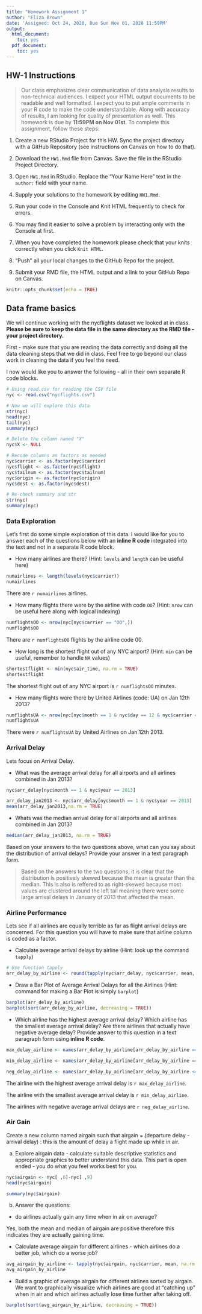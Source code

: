 ```yaml
---
title: "Homework Assignment 1"
author: "Eliza Brown"
date: 'Assigned: Oct 24, 2020, Due Sun Nov 01, 2020 11:59PM'
output:
  html_document:
    toc: yes
  pdf_document:
    toc: yes
---
```


## HW-1 Instructions

> Our class emphasizes clear communication of data analysis results to non-technical audiences. I expect your HTML output documents to be readable and well formatted. I expect you to put ample comments in your R code to make the code understandable. Along with accuracy of results, I am looking for quality of presentation as well. This homework is due by **11:59PM on Nov 01st**.  To complete this assignment, follow these steps:

1. Create a new RStudio Project for this HW. Sync the project directory with a GitHub Repository (see instructions on Canvas on how to do that). 

2. Download the `HW1.Rmd` file from Canvas. Save the file in the RStudio Project Directory. 

3. Open `HW1.Rmd` in RStudio. Replace the "Your Name Here" text in the `author:` field with your name.

4. Supply your solutions to the homework by editing `HW1.Rmd`.

5. Run your code in the Console and Knit HTML frequently to check for errors.

6. You may find it easier to solve a problem by interacting only with the Console at first. 

7. When you have completed the homework please check that your knits correctly when you click `Knit HTML`.

8. "Push" all your local changes to the GitHub Repo for the project.

9. Submit your RMD file, the HTML output and a link to your GitHub Repo on Canvas.


```r
knitr::opts_chunk$set(echo = TRUE)
```

## Data frame basics

We will continue working with the nycflights dataset we looked at in class. **Please be sure to keep the data file in the same directory as the RMD file - your project directory.**

First - make sure that you are reading the data correctly and doing all the data cleaning steps that we did in class. Feel free to go beyond our class work in cleaning the data if you feel the need. 

I now would like you to answer the following - all in their own separate R code blocks.

```r
# Using read.csv for reading the CSV file
nyc <- read.csv("nycflights.csv")

# Now we will explore this data
str(nyc)
head(nyc)
tail(nyc)
summary(nyc)

# Delete the column named "X"
nyc$X <- NULL

# Recode columns as factors as needed
nyc$carrier <- as.factor(nyc$carrier)
nyc$flight <- as.factor(nyc$flight)
nyc$tailnum <- as.factor(nyc$tailnum)
nyc$origin <- as.factor(nyc$origin)
nyc$dest <- as.factor(nyc$dest)

# Re-check summary and str
str(nyc)
summary(nyc)
```

### Data Exploration

Let's first do some simple exploration of this data. I would like for you to answer each of the questions below with an **inline R code** integrated into the text and not in a separate R code block.

- How many airlines are there? (Hint: `levels` and `length` can be useful here)

```r
numairlines <- length(levels(nyc$carrier))
numairlines
```
There are `r numairlines` airlines.

- How many flights there were by the airline with code `OO`? (Hint: `nrow` can be useful here along with logical indexing)
```r
numflightsOO <- nrow(nyc[nyc$carrier == "OO",])
numflightsOO
```
There are `r numflightsOO` flights by the airline code 00.

- How long is the shortest flight out of any NYC airport? (Hint: `min` can be useful, remember to handle `NA` values)
```r
shortestflight <- min(nyc$air_time, na.rm = TRUE)
shortestflight
```
The shortest flight out of any NYC airport is `r numflightsOO` minutes.

- How many flights were there by United Airlines (code: UA) on Jan 12th 2013?
```r
numflightsUA <- nrow(nyc[nyc$month == 1 & nyc$day == 12 & nyc$carrier == "UA",])
numflightsUA
```
There were `r numflightsUA` by United Airlines on Jan 12th 2013.

### Arrival Delay

Lets focus on Arrival Delay.

- What was the average arrival delay for all airports and all airlines combined in Jan 2013? 
```r
nyc$arr_delay[nyc$month == 1 & nyc$year == 2013]
```
```r
arr_delay_jan2013 <- nyc$arr_delay[nyc$month == 1 & nyc$year == 2013]
mean(arr_delay_jan2013,na.rm = TRUE)
```



- Whats was the median arrival delay for all airports and all airlines combined in Jan 2013?
```r
median(arr_delay_jan2013, na.rm = TRUE)
```


Based on your answers to the two questions above, what can you say about the distribution of arrival delays? Provide your answer in a text paragraph form.

>Based on the answers to the two questions, it is clear that the distribution is positively skewed because the mean is greater than the median. This is also is reffered to as right-skewed because most values are clustered around the left tail meaning there were some large arrival delays in January of 2013 that affected the mean.  



### Airline Performance

Lets see if all airlines are equally terrible as far as flight arrival delays are concerned. For this question you will have to make sure that airline column is coded as a factor.

- Calculate average arrival delays by airline (Hint: look up the command `tapply`)

```r
# Use function tapply
arr_delay_by_airline <- round(tapply(nyc$arr_delay, nyc$carrier, mean, na.rm = TRUE),2)
```



- Draw a Bar Plot of Average Arrival Delays for all the Airlines (Hint: command for making a Bar Plot is simply `barplot`)

```r
barplot(arr_delay_by_airline)
barplot(sort(arr_delay_by_airline, decreasing = TRUE))
```


- Which airline has the highest average arrival delay? Which airline has the smallest average arrival delay? Are there airlines that actually have negative average delay? Provide answer to this question in a text paragraph form using **inline R code**.

```r
max_delay_airline <- names(arr_delay_by_airline[arr_delay_by_airline == max(arr_delay_by_airline)])

min_delay_airline <- names(arr_delay_by_airline[arr_delay_by_airline == min(arr_delay_by_airline)])

neg_delay_airline <- names(arr_delay_by_airline[arr_delay_by_airline <= 0])
```

The airline with the highest average arrival delay is `r max_delay_airline`.

The airline with the smallest average arrival delay is `r min_delay_airline`.

The airlines with negative average arrival delays are `r neg_delay_airline`.

### Air Gain

Create a new column named airgain such that airgain = (departure delay - arrival delay) : this is the amount of delay a flight made up while in air.

a) Explore airgain data - calculate suitable descriptive statistics and appropriate graphics to better understand this data. This part is open ended - you do what you feel works best for you.
```r
nyc$airgain <- nyc[ ,6]-nyc[ ,9]
head(nyc$airgain)
```
```r
summary(nyc$airgain)
```

b) Answer the questions:

  - do airlines actually gain any time when in air on average?
  
 Yes, both the mean and median of airgain are positive therefore this indicates they are actually gaining time.

  - Calculate average airgain for different airlines - which airlines do a better job, which do a worse job? 
  
```r
avg_airgain_by_airline <- tapply(nyc$airgain, nyc$carrier, mean, na.rm = TRUE)
avg_airgain_by_airline
```
  

  - Build a graphic  of average airgain for different airlines sorted by airgain. We want to graphically visualize which airlines are good at "catching up" when in air and which airlines actually lose time further after taking off.
```r
barplot(sort(avg_airgain_by_airline, decreasing = TRUE))
```
  

